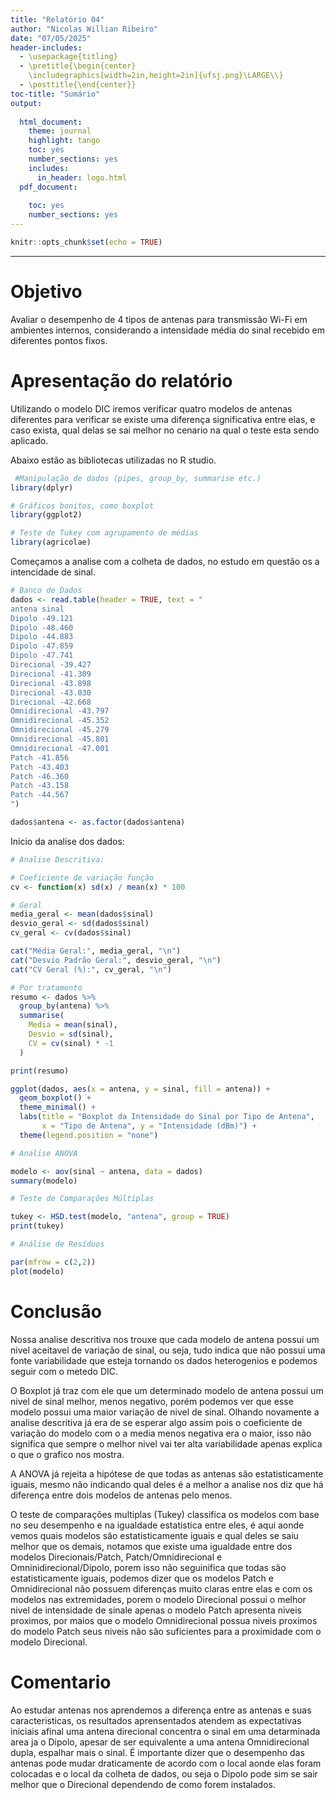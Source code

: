 ```yaml
---
title: "Relatório 04"
author: "Nicolas Willian Ribeiro"
date: "07/05/2025"
header-includes:
  - \usepackage{titling}
  - \pretitle{\begin{center}
    \includegraphics[width=2in,height=2in]{ufsj.png}\LARGE\\}
  - \posttitle{\end{center}}
toc-title: "Sumário"
output:
  
  html_document:
    theme: journal
    highlight: tango
    toc: yes
    number_sections: yes
    includes:
      in_header: logo.html
  pdf_document:
    
    toc: yes
    number_sections: yes
---
```


```r
knitr::opts_chunk$set(echo = TRUE)
```
--- 

# Objetivo

Avaliar o desempenho de 4 tipos de antenas para transmissão Wi-Fi em ambientes internos, considerando a intensidade média do sinal recebido em diferentes pontos fixos.

# Apresentação do relatório

Utilizando o modelo DIC iremos verificar quatro modelos de antenas diferentes para verificar se existe uma diferença significativa entre elas, e caso exista, qual delas se sai melhor no cenario na qual o teste esta sendo aplicado.

Abaixo estão as bibliotecas utilizadas no R studio.

```r
 #Manipulação de dados (pipes, group_by, summarise etc.)
library(dplyr)

# Gráficos bonitos, como boxplot
library(ggplot2)

# Teste de Tukey com agrupamento de médias
library(agricolae)
```
Começamos a analise com a colheta de dados, no estudo em questão os a intencidade de sinal.
```r
# Banco de Dados
dados <- read.table(header = TRUE, text = "
antena sinal
Dipolo -49.121
Dipolo -48.460
Dipolo -44.883
Dipolo -47.859
Dipolo -47.741
Direcional -39.427
Direcional -41.309
Direcional -43.898
Direcional -43.030
Direcional -42.668
Omnidirecional -43.797
Omnidirecional -45.352
Omnidirecional -45.279
Omnidirecional -45.801
Omnidirecional -47.001
Patch -41.856
Patch -43.403
Patch -46.360
Patch -43.158
Patch -44.567
")

dados$antena <- as.factor(dados$antena)

```
Inicio da analise dos dados:
```r

# Analise Descritiva:

# Coeficiente de variação função
cv <- function(x) sd(x) / mean(x) * 100

# Geral
media_geral <- mean(dados$sinal)
desvio_geral <- sd(dados$sinal)
cv_geral <- cv(dados$sinal)

cat("Média Geral:", media_geral, "\n")
cat("Desvio Padrão Geral:", desvio_geral, "\n")
cat("CV Geral (%):", cv_geral, "\n")

# Por tratamento
resumo <- dados %>%
  group_by(antena) %>%
  summarise(
    Media = mean(sinal),
    Desvio = sd(sinal),
    CV = cv(sinal) * -1
  )

print(resumo)

```

```r
ggplot(dados, aes(x = antena, y = sinal, fill = antena)) +
  geom_boxplot() +
  theme_minimal() +
  labs(title = "Boxplot da Intensidade do Sinal por Tipo de Antena",
       x = "Tipo de Antena", y = "Intensidade (dBm)") +
  theme(legend.position = "none")

```

```r
# Analise ANOVA

modelo <- aov(sinal ~ antena, data = dados)
summary(modelo)

```

```r
# Teste de Comparações Múltiplas

tukey <- HSD.test(modelo, "antena", group = TRUE)
print(tukey)

```

```r
# Análise de Resíduos

par(mfrow = c(2,2))
plot(modelo)

```

# Conclusão

Nossa analise descritiva nos trouxe que cada modelo de antena possui um nivel aceitavel de variação de sinal, ou seja, tudo indica que não possui uma fonte variabilidade que esteja tornando os dados heterogenios e podemos seguir com o metedo DIC.

O Boxplot já traz com ele que um determinado modelo de antena possui um nivel de sinal melhor, menos negativo, porém podemos ver que esse modelo possui uma maior variação de nivel de sinal. Olhando novamente a analise descritiva já era de se esperar algo assim pois o coeficiente de variação do modelo com o a media menos negativa era o maior, isso não significa que sempre o melhor nivel vai ter alta variabilidade apenas explica o que o grafico nos mostra.

A ANOVA já rejeita a hipótese de que todas as antenas são estatisticamente iguais, mesmo não indicando qual deles é a melhor a analise nos diz que há diferença entre dois modelos de antenas pelo menos.

O teste de comparações multiplas (Tukey) classifica os modelos com base no seu desempenho e na igualdade estatistica entre eles, é aqui aonde vemos quais modelos são estatisticamente iguais e qual deles se saiu melhor que os demais, notamos que existe uma igualdade entre dos modelos Direcionais/Patch, Patch/Omnidirecional e Omninidirecional/Dipolo, porem isso não seguinifica que todas são estatisticamente iguais, podemos dizer que os modelos Patch e Omnidirecional não possuem diferenças muito claras entre elas e com os modelos nas extremidades, porem o modelo Direcional possui o melhor nivel de intensidade de sinale apenas o modelo Patch apresenta niveis proximos, por maios que o modelo Omnidirecional possua niveis proximos do modelo Patch seus niveis não são suficientes para a proximidade com o modelo Direcional.

# Comentario

Ao estudar antenas nos aprendemos a diferença entre as antenas e suas caracteristicas, os resultados aprensentados atendem as expectativas iniciais afinal uma antena direcional concentra o sinal em uma detarminada area ja o Dipolo, apesar de ser equivalente a uma antena Omnidirecional dupla, espalhar mais o sinal. É importante dizer que o desempenho das antenas pode mudar draticamente de acordo com o local aonde elas foram colocadas e o local da colheta de dados, ou seja o Dipolo pode sim se sair melhor que o Direcional dependendo de como forem instalados.